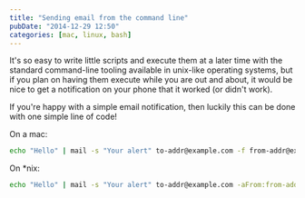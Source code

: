 ```yaml
---
title: "Sending email from the command line"
pubDate: "2014-12-29 12:50"
categories: [mac, linux, bash]
---
```


It's so easy to write little scripts and execute them at a later time with
the standard command-line tooling available in unix-like operating systems, but
if you plan on having them execute while you are out and about, it would be nice
to get a notification on your phone that it worked (or didn't work).

If you're happy with a simple email notification, then luckily this can be done
with one simple line of code!

On a mac:

```sh
echo "Hello" | mail -s "Your alert" to-addr@example.com -f from-addr@example.com
```

On \*nix:

```sh
echo "Hello" | mail -s "Your alert" to-addr@example.com -aFrom:from-addr@example.com
```
